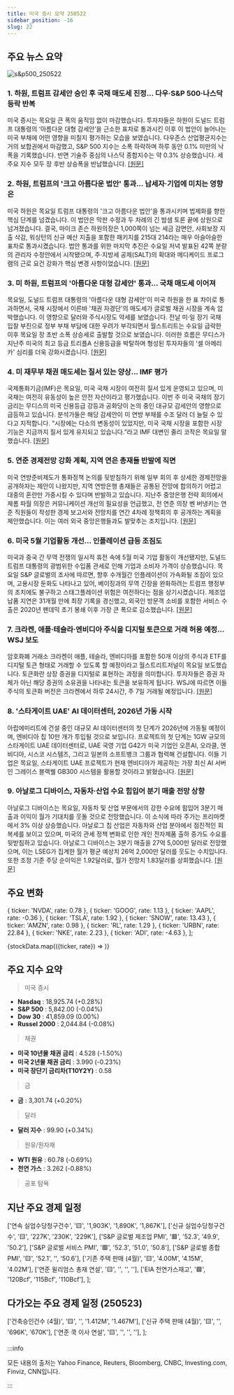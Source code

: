 ```yaml
---
title: 미국 증시 요약 250522
sidebar_position: -16
slug: 22
---
```


## 주요 뉴스 요약

![s&p500_250522](/map/250522.png)

### 1. **하원, 트럼프 감세안 승인 후 국채 매도세 진정... 다우·S&P 500·나스닥 등락 반복**

미국 증시는 목요일 큰 폭의 움직임 없이 마감했습니다. 투자자들은 하원이 도널드 트럼프 대통령의 ‘아름다운 대형 감세안’을 근소한 표차로 통과시킨 이후 이 법안이 늘어나는 미국 부채에 어떤 영향을 미칠지 평가하는 모습을 보였습니다. 다우존스 산업평균지수는 거의 보합권에서 마감했고, S&P 500 지수는 소폭 하락하며 하루 동안 0.1% 미만의 낙폭을 기록했습니다. 반면 기술주 중심의 나스닥 종합지수는 약 0.3% 상승했습니다. 세 주요 지수 모두 장 후반 상승폭을 반납했습니다. [[원문]](https://finance.yahoo.com/news/live/stock-market-today-dow-sp-500-nasdaq-seesaw-as-bond-sell-off-eases-after-house-oks-trump-tax-bill-154615013.html)

### 2. **하원, 트럼프의 '크고 아름다운 법안' 통과... 납세자·기업에 미치는 영향은**

미국 하원은 목요일 트럼프 대통령의 '크고 아름다운 법안'을 통과시키며 법제화를 향한 핵심 단계를 넘겼습니다. 이 법안은 막판 수정과 두 차례의 긴 밤샘 토론 끝에 상원으로 넘겨졌습니다. 결국, 마이크 존슨 하원의장은 1,000쪽이 넘는 세금 감면안, 사회보장 지출 삭감, 워싱턴의 신규 예산 지출을 포함한 패키지를 215대 214라는 매우 아슬아슬한 표차로 통과시켰습니다. 법안 통과를 위한 마지막 추진은 수요일 저녁 발표된 42쪽 분량의 관리자 수정안에서 시작됐으며, 주·지방세 공제(SALT)의 확대와 메디케이드 프로그램의 근로 요건 강화가 핵심 변경 사항이었습니다. [[원문]](https://finance.yahoo.com/news/the-house-passed-trumps-big-beautiful-bill-heres-how-it-affects-taxpayers-and-businesses-110041500.html)

### 3. **미 하원, 트럼프의 '아름다운 대형 감세안' 통과... 국채 매도세 이어져**

목요일, 도널드 트럼프 대통령의 '아름다운 대형 감세안'이 미국 하원을 한 표 차이로 통과하면서, 국채 시장에서 이른바 '채권 자경단'의 매도세가 글로벌 채권 시장을 계속 압박했습니다. 이 영향으로 달러와 주식시장도 약세를 보였습니다. 전날 미·일 장기 국채 입찰 부진으로 정부 부채 부담에 대한 우려가 부각되면서 월스트리트는 수요일 급락한 이후 목요일 장 초반 소폭 상승세로 출발할 것으로 보였습니다. 이러한 흐름은 무디스가 지난주 미국의 최고 등급 트리플A 신용등급을 박탈하며 형성된 투자자들의 '셀 아메리카' 심리를 더욱 강화시켰습니다. [[원문]](https://www.reuters.com/world/china/global-markets-wrapup-1-2025-05-22/)

### 4. **미 재무부 채권 매도세는 질서 있는 양상... IMF 평가**

국제통화기금(IMF)은 목요일, 미국 국채 시장이 여전히 질서 있게 운영되고 있으며, 미 국채는 여전히 유동성이 높은 안전 자산이라고 평가했습니다. 이번 주 미국 국채의 장기 금리는 무디스의 미국 신용등급 강등과 공화당이 논의 중인 대규모 감세안의 영향으로 급등하고 있습니다. 분석가들은 해당 감세안이 미 연방 부채를 수조 달러 더 늘릴 수 있다고 지적합니다. “시장에는 다소의 변동성이 있었지만, 미국 국채 시장을 포함한 시장 기능은 지금까지 질서 있게 유지되고 있습니다.”라고 IMF 대변인 줄리 코작은 목요일 말했습니다. [[원문]](https://www.reuters.com/business/us-treasuries-sell-off-remains-orderly-imf-says-2025-05-22/)

### 5. **연준 경제전망 강화 계획, 지역 연은 총재들 반발에 직면**

미국 연방준비제도가 통화정책 논의를 뒷받침하기 위해 일부 회의 후 상세한 경제전망을 공개하자는 제안이 나왔지만, 지역 연방은행 총재들은 공통된 전망에 합의하기 어렵고 대중의 혼란만 가중시킬 수 있다며 반발하고 있습니다. 지난주 중앙은행 전략 회의에서 제롬 파월 의장은 커뮤니케이션 개선의 필요성을 언급했고, 전 연준 의장 벤 버냉키는 연준 직원들이 작성한 경제 보고서와 전망치를 연간 4차례 정책회의 후 공개하는 계획을 제안했습니다. 이는 여러 외국 중앙은행들과도 발맞추는 조치입니다. [[원문]](https://www.reuters.com/business/plan-beef-up-fed-forecasts-hits-hurdle-among-its-regional-presidents-2025-05-22/)

### 6. **미국 5월 기업활동 개선... 인플레이션 급등 조짐도**

미국과 중국 간 무역 전쟁의 일시적 휴전 속에 5월 미국 기업 활동이 개선됐지만, 도널드 트럼프 대통령의 광범위한 수입품 관세로 인해 기업과 소비자 가격이 상승했습니다. 목요일 S&P 글로벌의 조사에 따르면, 향후 수개월간 인플레이션이 가속화될 조짐이 있으며, 고용시장 둔화도 나타나고 있어, 베이징과의 무역 긴장을 완화하려는 트럼프 행정부의 조치에도 불구하고 스태그플레이션 위험은 여전하다는 점을 상기시켰습니다. 제조업 납품 지연은 31개월 만에 최장 기록을 경신했고, 외국인 방문객 소비를 포함한 서비스 수출은 2020년 팬데믹 초기 봉쇄 이후 가장 큰 폭으로 감소했습니다. [[원문]](https://www.reuters.com/business/us-business-activity-improves-may-inflation-poised-accelerate-sharply-2025-05-22/)

### 7. **크라켄, 애플·테슬라·엔비디아 주식을 디지털 토큰으로 거래 허용 예정... WSJ 보도**

암호화폐 거래소 크라켄이 애플, 테슬라, 엔비디아를 포함한 50개 이상의 주식과 ETF를 디지털 토큰 형태로 거래할 수 있도록 할 예정이라고 월스트리트저널이 목요일 보도했습니다. 토큰화란 상장 증권을 디지털로 표현하는 과정을 의미합니다. 투자자들은 증권 자체가 아닌 해당 증권의 소유권을 나타내는 토큰을 보유하게 됩니다. WSJ에 따르면 이들 주식의 토큰화 버전은 크라켄에서 하루 24시간, 주 7일 거래될 예정입니다. [[원문]](https://www.reuters.com/business/autos-transportation/kraken-allow-trading-apple-tesla-nvidia-shares-digital-tokens-wsj-reports-2025-05-22/)

### 8. **'스타게이트 UAE' AI 데이터센터, 2026년 가동 시작**

아랍에미리트에 건설 중인 대규모 AI 데이터센터의 첫 단계가 2026년에 가동될 예정이며, 엔비디아 칩 10만 개가 투입될 것으로 보입니다. 프로젝트의 첫 단계는 1GW 규모의 스타게이트 UAE 데이터센터로, UAE 국영 기업 G42가 미국 기업인 오픈AI, 오라클, 엔비디아, 시스코 시스템즈, 그리고 일본의 소프트뱅크 그룹과 협력해 건설합니다. 이들 기업은 목요일, 스타게이트 UAE 프로젝트가 현재 엔비디아가 제공하는 가장 최신 AI 서버인 그레이스 블랙웰 GB300 시스템을 활용할 것이라고 밝혔습니다. [[원문]](https://www.reuters.com/business/media-telecom/stargate-uae-ai-datacenter-begin-operation-2026-2025-05-22/)

### 9. **아날로그 디바이스, 자동차·산업 수요 힘입어 분기 매출 전망 상향**

아날로그 디바이스는 목요일, 자동차 및 산업 부문에서의 강한 수요에 힘입어 3분기 매출과 이익이 월가 기대치를 웃돌 것으로 전망했습니다. 이 소식에 따라 주가는 프리마켓에서 3% 이상 상승했습니다. 아날로그 칩 산업은 자동차와 산업 분야에서 점진적인 회복세를 보이고 있으며, 미국의 관세 정책 변화로 인한 개인 전자제품 출하 증가도 수요를 뒷받침하고 있습니다. 아날로그 디바이스는 3분기 매출을 27억 5,000만 달러로 전망했으며, 이는 LSEG가 집계한 월가 평균 예상치 26억 2,000만 달러를 웃도는 수치입니다. 또한 조정 기준 주당 순이익은 1.92달러로, 월가 전망치 1.83달러를 상회했습니다. [[원문]](https://www.reuters.com/business/chipmaker-analog-devices-beats-second-quarter-revenue-estimates-2025-05-22/)

## 주요 변화

  { ticker: 'NVDA', rate: 0.78 },
  { ticker: 'GOOG', rate: 1.13 },
  { ticker: 'AAPL', rate: -0.36 },
  { ticker: 'TSLA', rate: 1.92 },
  { ticker: 'SNOW', rate: 13.43 },
  { ticker: 'AMZN', rate: 0.98 },
  { ticker: 'RL', rate: 1.29 },
  { ticker: 'URBN', rate: 22.84 },
  { ticker: 'NKE', rate: 2.23 },
  { ticker: 'ADI', rate: -4.63 },
];

{stockData.map(({ticker, rate}) => <StockCardMini key={ticker} ticker={ticker} rate={rate}></StockCardMini>)}

## 주요 지수 요약

> 미국 증시

- **Nasdaq** : 18,925.74 (+0.28%)
- **S&P 500** : 5,842.00 (-0.04%)
- **Dow 30** : 41,859.09 (0.00%)
- **Russel 2000** : 2,044.84 (-0.08%)

> 채권

- **미국 10년물 채권 금리** : 4.528 (-1.50%)
- **미국 2년물 채권 금리** : 3.990 (-0.23%)
- **미국 장단기 금리차(T10Y2Y)** : 0.58

> 금

- **금** : 3,301.74 (+0.20%)

> 달러

- **달러 지수** : 99.90 (+0.34%)

> 원유/원자재

- **WTI 원유** : 60.78 (-0.69%)
- **천연 가스** : 3.262 (-0.88%)

> 공포 탐욕

<FearAndGreed fearAndGreedIndex={66} vix={20.28} vixRate={-2.83} />

## 지난 주요 경제 일정

  ['연속 실업수당청구건수', '🟨', '1,903K', '1,890K', '1,867K'],
  ['신규 실업수당청구건수', '🟨', '227K', '230K', '229K'],
  ['S&P 글로벌 제조업 PMI', '🟥', '52.3', '49.9', '50.2'],
  ['S&P 글로벌 서비스 PMI', '🟥', '52.3', '51.0', '50.8'],
  ['S&P 글로벌 종합 PMI', '🟨', '52.1', '', '50.6'],
  ['기존 주택 판매 (4월)', '🟨', '4.00M', '4.15M', '4.02M'],
  ['연준 윌리엄스 총재 연설', '🟨', '', '', ''],
  ['EIA 천연가스재고', '🟩', '120Bcf', '115Bcf', '110Bcf'],
];

<EconomicCalendar data={eventsData} />

## 다가오는 주요 경제 일정 (250523)

  ['건축승인건수 (4월)', '🟨', '', '1.412M', '1.467M'],
  ['신규 주택 판매 (4월)', '🟨', '', '696K', '670K'],
  ['연준 쿡 이사 연설', '🟨', '', '', ''],
];

<EconomicCalendar data={nextEventsData} />

:::info

모든 내용의 출처는 Yahoo Finance, Reuters, Bloomberg, CNBC, Investing.com, Finviz, CNN입니다.

:::
